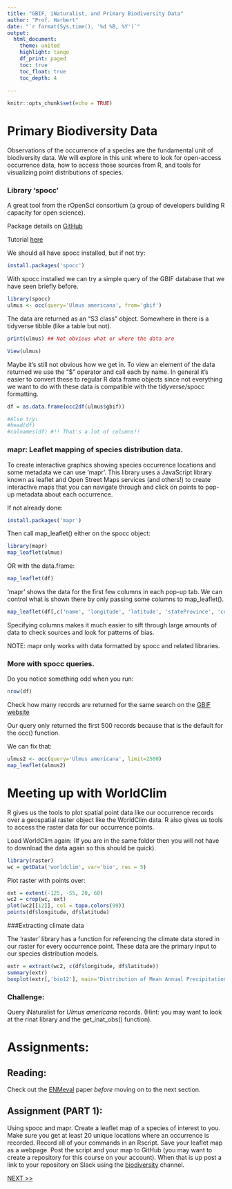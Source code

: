 ```yaml
---
title: "GBIF, iNaturalist, and Primary Biodiversity Data"
author: "Prof. Harbert"
date: "`r format(Sys.time(), '%d %B, %Y')`"
output: 
  html_document:
    theme: united
    highlight: tango
    df_print: paged
    toc: true
    toc_float: true
    toc_depth: 4
  
---
```


```r
knitr::opts_chunk$set(echo = TRUE)
```

# Primary Biodiversity Data

Observations of the occurrence of a species are the fundamental unit of biodiversity data. We will explore in this unit where to look for open-access occurrence data, how to access those sources from R, and tools for visualizing point distributions of species.

### Library 'spocc'

A great tool from the rOpenSci consortium (a group of developers building R capacity for open science).

Package details on [GitHub](https://github.com/ropensci/spocc)

Tutorial [here](https://ropensci.org/tutorials/spocc_tutorial/)

We should all have spocc installed, but if not try:

```r

install.packages('spocc')

```


With spocc installed we can try a simple query of the GBIF database that we have seen briefly before. 

```r
library(spocc)
ulmus <- occ(query='Ulmus americana', from='gbif')
```

The data are returned as an "S3 class" object. Somewhere in there is a tidyverse tibble (like a table but not).

```r
print(ulmus) ## Not obvious what or where the data are
```

```r
View(ulmus)
```

Maybe it's still not obvious how we get in. To view an element of the data returned we use the "$" operator and call each by name. In general it's easier to convert these to regular R data frame objects since not everything we want to do with these data is compatible with the tidyverse/spocc formatting.

```r

df = as.data.frame(occ2df(ulmus$gbif))

#Also try:
#head(df)
#colnames(df) #!! That's a lot of columns!!

```


### mapr: Leaflet mapping of species distribution data.

To create interactive graphics showing species occurrence locations and some metadata we can use 'mapr'. This library uses a JavaScript library known as leaflet and Open Street Maps services (and others!) to create interactive maps that you can navigate through and click on points to pop-up metadata about each occurrence.

If not already done:
```r
install.packages('mapr')
```

Then call map_leaflet() either on the spocc object:

```r
library(mapr)
map_leaflet(ulmus)

```

OR with the data.frame:

```r
map_leaflet(df)
```


'mapr' shows the data for the first few columns in each pop-up tab. We can control what is shown there by only passing some columns to map_leaflet(). 

```r
map_leaflet(df[,c('name', 'longitude', 'latitude', 'stateProvince', 'country', 'year', 'occurrenceID')])
```

Specifying columns makes it much easier to sift through large amounts of data to check sources and look for patterns of bias.

NOTE: mapr only works with data formatted by spocc and related libraries.

### More with spocc queries.

Do you notice something odd when you run:

```r
nrow(df)
```

Check how many records are returned for the same search on the [GBIF website](https://www.gbif.org/species/5361872) 

Our query only returned the first 500 records because that is the default for the occ() function.

We can fix that:

```r
ulmus2 <- occ(query='Ulmus americana', limit=2500)
map_leaflet(ulmus2)
```

# Meeting up with WorldClim

R gives us the tools to plot spatial point data like our occurrence records over a geospatial raster object like the WorldClim data. R also gives us tools to access the raster data for our occurrence points.

Load WorldClim again: (If you are in the same folder then you will not have to download the data again so this should be quick).

```r
library(raster)
wc = getData('worldclim', var='bio', res = 5)

```
Plot raster with points over:

```r
ext = extent(-125, -55, 20, 60)
wc2 = crop(wc, ext)
plot(wc2[[12]], col = topo.colors(99))
points(df$longitude, df$latitude)

```

###Extracting climate data

The 'raster' library has a function for referencing the climate data stored in our raster for every occurrence point. These data are the primary input to our species distribution models.

```r
extr = extract(wc2, c(df$longitude, df$latitude))
summary(extr)
boxplot(extr[,'bio12'], main='Distribution of Mean Annual Precipitation for occurrence of Ulmus americana')
```


### Challenge:

Query iNaturalist for *Ulmus americana* records. (Hint: you may want to look at the rinat library and the get_inat_obs() function).

# Assignments:

## Reading:

Check out the [ENMeval](https://besjournals.onlinelibrary.wiley.com/doi/pdf/10.1111/2041-210X.12261) paper *before* moving on to the next section.

## Assignment (PART 1):

Using spocc and mapr. Create a leaflet map of a species of interest to you. Make sure you get at least 20 unique locations where an occurrence is recorded. Record all of your commands in an Rscript. Save your leaflet map as a webpage. Post the script and your map to GitHub (you may want to create a repository for this course on your account). When that is up post a link to your repository on Slack using the [biodiversity](https://programming4bio.slack.com/messages/CKEK5FLH2) channel. 

[NEXT >>](https://rsh249.github.io/semester-biology/ENM/ENMeval.html)